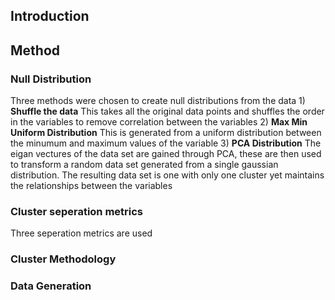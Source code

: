 ## Introduction

## Method
### Null Distribution
Three methods were chosen to create null distributions from the data
1) __Shuffle the data__
This takes all the original data points and shuffles the order in the variables to
remove correlation between the variables
2) __Max Min Uniform Distribution__
This is generated from a uniform distribution between the minumum and maximum values
of the variable
3) __PCA Distribution__
The eigan vectures of the data set are gained through PCA, these are then used to
transform a random data set generated from a  single gaussian distribution. The
resulting data set is one with only one cluster yet maintains the relationships
between the variables

### Cluster seperation metrics
Three seperation metrics are used



### Cluster Methodology

### Data Generation